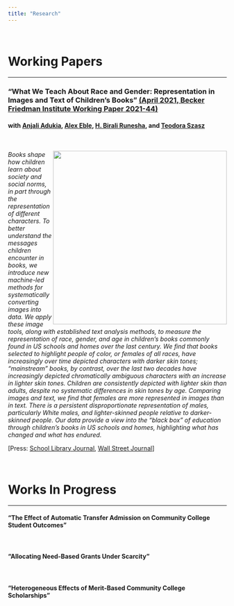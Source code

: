 ```yaml
---
title: "Research"
---
```


&nbsp;

#  **Working Papers** 
<hr>

### “What We Teach About Race and Gender: Representation in Images and Text of Children’s Books”  <a href="https://bfi.uchicago.edu/wp-content/uploads/2021/04/BFI_WP_2021-44.pdf"> (April 2021, Becker Friedman Institute Working Paper 2021-44)</a>
      
#### with <a href="https://voices.uchicago.edu/anjali/research/">Anjali Adukia</a>, <a href="http://www.alexeble.com/">Alex Eble</a>, <a href="https://scholar.google.com/citations?user=yS83xSkAAAAJ&hl=en">H. Birali Runesha</a>, and <a href="https://github.com/DoraSzasz">Teodora Szasz</a>

&nbsp;

<a href="https://bfi.uchicago.edu/insight/blog/race-and-gender-in-childrens-books/"><img src="files/interactive_graphs.jpg" align="right"
      style="width:400px;"></a><p>*Books shape how children learn about society and social norms, in part through the representation of different characters. To better understand the messages children encounter in books, we introduce new machine-led methods for systematically converting images into data. We apply these image tools, along with established text analysis methods, to measure the representation of race, gender, and age in children’s books commonly found in US schools and homes over the last century. We find that books selected to highlight people of color, or females of all races, have increasingly over time depicted characters with darker skin tones; “mainstream” books, by contrast, over the last two decades have increasingly depicted chromatically ambiguous characters with an increase in lighter skin tones. Children are consistently depicted with lighter skin than adults, despite no systematic differences in skin tones by age. Comparing images and text, we find that females are more represented in images than in text. There is a persistent disproportionate representation of males, particularly White males, and lighter-skinned people relative to darker-skinned people. Our data provide a view into the “black box” of education through children’s books in US schools and homes, highlighting what has changed and what has endured.*</p>

[Press: <a href="https://www.slj.com/?detailStory=new-study-looks-race-gender-representation-in-award-winning-childrens-books&utm_source=editorial&utm_medium=SLJTW&utm_term=&utm_content=&utm_campaign=articles">School Library Journal</a>, <a href="https://www.wsj.com/articles/jack-and-the-bean-counters-a-woke-childrens-story-11619199026">Wall Street Journal</a>]




&nbsp;


#  **Works In Progress**
<hr>
  
#### “The Effect of Automatic Transfer Admission on Community College Student Outcomes”
  
&nbsp;  
  
#### “Allocating Need-Based Grants Under Scarcity”

&nbsp;  
  
#### “Heterogeneous Effects of Merit-Based Community College Scholarships”

